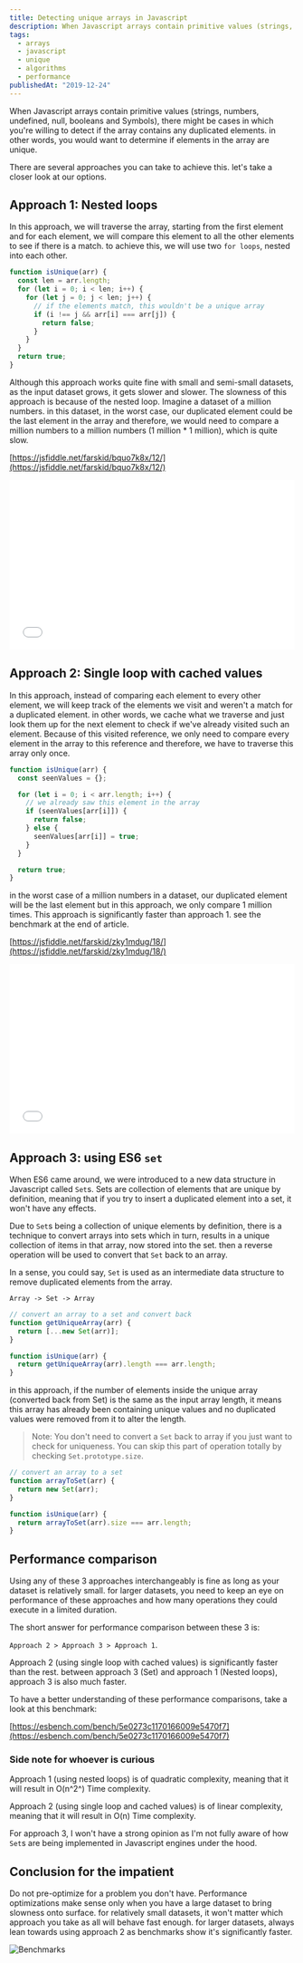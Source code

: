 ```yaml
---
title: Detecting unique arrays in Javascript
description: When Javascript arrays contain primitive values (strings, numbers, undefined, null, booleans and Symbols), there might be cases in which you're willing to detect if the array contains any duplicated elements. in other words, you would want to determine if elements in the array are unique
tags:
  - arrays
  - javascript
  - unique
  - algorithms
  - performance
publishedAt: "2019-12-24"
---
```


When Javascript arrays contain primitive values (strings, numbers, undefined, null, booleans and Symbols), there might be cases in which you're willing to detect if the array contains any duplicated elements. in other words, you would want to determine if elements in the array are unique.

There are several approaches you can take to achieve this. let's take a closer look at our options.

## Approach 1: Nested loops

In this approach, we will traverse the array, starting from the first element and for each element, we will compare this element to all the other elements to see if there is a match. to achieve this, we will use two `for loops`, nested into each other.

```javascript
function isUnique(arr) {
  const len = arr.length;
  for (let i = 0; i < len; i++) {
    for (let j = 0; j < len; j++) {
      // if the elements match, this wouldn't be a unique array
      if (i !== j && arr[i] === arr[j]) {
        return false;
      }
    }
  }
  return true;
}
```

Although this approach works quite fine with small and semi-small datasets, as the input dataset grows, it gets slower and slower. The slowness of this approach is because of the nested loop. Imagine a dataset of a million numbers. in this dataset, in the worst case, our duplicated element could be the last element in the array and therefore, we would need to compare a million numbers to a million numbers (1 million \* 1 million), which is quite slow.

[https://jsfiddle.net/farskid/bquo7k8x/12/](https://jsfiddle.net/farskid/bquo7k8x/12/)

<iframe
  width="100%"
  height="300"
  src="//jsfiddle.net/farskid/bquo7k8x/9/embedded/js/dark/"
  allowFullScreen
  frameBorder="0"
></iframe>

## Approach 2: Single loop with cached values

In this approach, instead of comparing each element to every other element, we will keep track of the elements we visit and weren't a match for a duplicated element. in other words, we cache what we traverse and just look them up for the next element to check if we've already visited such an element. Because of this visited reference, we only need to compare every element in the array to this reference and therefore, we have to traverse this array only once.

```javascript
function isUnique(arr) {
  const seenValues = {};

  for (let i = 0; i < arr.length; i++) {
    // we already saw this element in the array
    if (seenValues[arr[i]]) {
      return false;
    } else {
      seenValues[arr[i]] = true;
    }
  }

  return true;
}
```

in the worst case of a million numbers in a dataset, our duplicated element will be the last element but in this approach, we only compare 1 million times. This approach is significantly faster than approach 1. see the benchmark at the end of article.

[https://jsfiddle.net/farskid/zky1mdug/18/](https://jsfiddle.net/farskid/zky1mdug/18/)

<iframe
  width="100%"
  height="300"
  src="//jsfiddle.net/farskid/zky1mdug/15/embedded/js/dark/"
  allowFullScreen
  frameBorder="0"
></iframe>

## Approach 3: using ES6 `set`

When ES6 came around, we were introduced to a new data structure in Javascript called `Set`s. Sets are collection of elements that are unique by definition, meaning that if you try to insert a duplicated element into a set, it won't have any effects.

Due to `Set`s being a collection of unique elements by definition, there is a technique to convert arrays into sets which in turn, results in a unique collection of items in that array, now stored into the set. then a reverse operation will be used to convert that `Set` back to an array.

In a sense, you could say, `Set` is used as an intermediate data structure to remove duplicated elements from the array.

`Array -> Set -> Array`

```javascript
// convert an array to a set and convert back
function getUniqueArray(arr) {
  return [...new Set(arr)];
}

function isUnique(arr) {
  return getUniqueArray(arr).length === arr.length;
}
```

in this approach, if the number of elements inside the unique array (converted back from Set) is the same as the input array length, it means this array has already been containing unique values and no duplicated values were removed from it to alter the length.

> Note: You don't need to convert a `Set` back to array if you just want to check for uniqueness. You can skip this part of operation totally by checking `Set.prototype.size`.

```javascript
// convert an array to a set
function arrayToSet(arr) {
  return new Set(arr);
}

function isUnique(arr) {
  return arrayToSet(arr).size === arr.length;
}
```

## Performance comparison

Using any of these 3 approaches interchangeably is fine as long as your dataset is relatively small. for larger datasets, you need to keep an eye on performance of these approaches and how many operations they could execute in a limited duration.

The short answer for performance comparison between these 3 is:

`Approach 2 > Approach 3 > Approach 1`.

Approach 2 (using single loop with cached values) is significantly faster than the rest. between approach 3 (Set) and approach 1 (Nested loops), approach 3 is also much faster.

To have a better understanding of these performance comparisons, take a look at this benchmark:

[https://esbench.com/bench/5e0273c1170166009e5470f7](https://esbench.com/bench/5e0273c1170166009e5470f7)

### Side note for whoever is curious

Approach 1 (using nested loops) is of quadratic complexity, meaning that it will result in O(n^2^) Time complexity.

Approach 2 (using single loop and cached values) is of linear complexity, meaning that it will result in O(n) Time complexity.

For approach 3, I won't have a strong opinion as I'm not fully aware of how `Set`s are being implemented in Javascript engines under the hood.

## Conclusion for the impatient

Do not pre-optimize for a problem you don't have. Performance optimizations make sense only when you have a large dataset to bring slowness onto surface. for relatively small datasets, it won't matter which approach you take as all will behave fast enough. for larger datasets, always lean towards using approach 2 as benchmarks show it's significantly faster.

![Benchmarks](https://thepracticaldev.s3.amazonaws.com/i/mawv2bokl4z4cny271b5.png)
